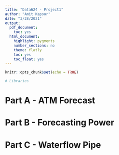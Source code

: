 ```yaml
---
title: "Data624 - Project1"
author: "Amit Kapoor"
date: "3/28/2021"
output:
  pdf_document:
    toc: yes
  html_document:
    highlight: pygments
    number_sections: no
    theme: flatly
    toc: yes
    toc_float: yes
---
```


```r
knitr::opts_chunk$set(echo = TRUE)
```


```r
# Libraries

```


# Part A - ATM Forecast 



# Part B - Forecasting Power



# Part C - Waterflow Pipe




